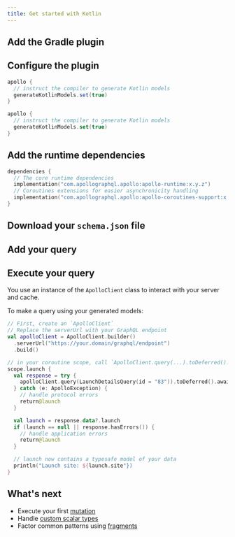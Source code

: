 ```yaml
---
title: Get started with Kotlin
---
```





## Add the Gradle plugin

<AddPlugin />

## Configure the plugin

<MultiCodeBlock>

```groovy
apollo {
  // instruct the compiler to generate Kotlin models
  generateKotlinModels.set(true)
}
```

```kotlin
apollo {
  // instruct the compiler to generate Kotlin models
  generateKotlinModels.set(true)
}
```

</MultiCodeBlock>

## Add the runtime dependencies

```kotlin
dependencies {
  // The core runtime dependencies
  implementation("com.apollographql.apollo:apollo-runtime:x.y.z")
  // Coroutines extensions for easier asynchronicity handling
  implementation("com.apollographql.apollo:apollo-coroutines-support:x.y.z")
}
```

## Download your `schema.json` file

<DownloadSchema />

## Add your query

<AddQuery />

## Execute your query

You use an instance of the `ApolloClient` class to interact with your server and cache.

To make a query using your generated models:

```kotlin
// First, create an `ApolloClient`
// Replace the serverUrl with your GraphQL endpoint
val apolloClient = ApolloClient.builder()
  .serverUrl("https://your.domain/graphql/endpoint")
  .build()

// in your coroutine scope, call `ApolloClient.query(...).toDeferred().await()`
scope.launch {
  val response = try {
    apolloClient.query(LaunchDetailsQuery(id = "83")).toDeferred().await()
  } catch (e: ApolloException) {
    // handle protocol errors
    return@launch
  }

  val launch = response.data?.launch
  if (launch == null || response.hasErrors()) {
    // handle application errors
    return@launch
  }

  // launch now contains a typesafe model of your data
  println("Launch site: ${launch.site"})
}
```

## What's next

* Execute your first [mutation](https://www.apollographql.com/docs/android/essentials/mutations/)
* Handle [custom scalar types](https://www.apollographql.com/docs/android/essentials/custom-scalar-types/)
* Factor common patterns using [fragments](https://www.apollographql.com/docs/android/essentials/fragments/)